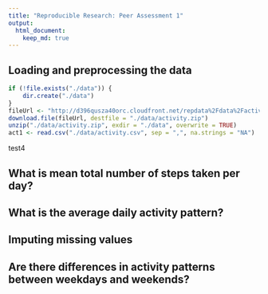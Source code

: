 ```yaml
---
title: "Reproducible Research: Peer Assessment 1"
output: 
  html_document:
    keep_md: true
---
```



## Loading and preprocessing the data
```r
if (!file.exists("./data")) {
    dir.create("./data")
}
fileUrl <- "http://d396qusza40orc.cloudfront.net/repdata%2Fdata%2Factivity.zip"
download.file(fileUrl, destfile = "./data/activity.zip")
unzip("./data/activity.zip", exdir = "./data", overwrite = TRUE)
act1 <- read.csv("./data/activity.csv", sep = ",", na.strings = "NA")
```
test4



## What is mean total number of steps taken per day?



## What is the average daily activity pattern?



## Imputing missing values



## Are there differences in activity patterns between weekdays and weekends?
